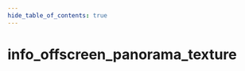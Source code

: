 ```yaml
---
hide_table_of_contents: true
---
```


<!---
!!!!!!
THIS PAGE IS AUTOGENERATED FROM GAME FGD DEFINITIONS!
DO NOT EDIT MANUALLY!
!!!!!!

In order to make edits, you can make an annotation file in /fgd_dump_overrides
-->


# info_offscreen_panorama_texture



<Tabs queryString="game">
    
<TabItem value="cs2" label="Counter-Strike 2">
    <CS2Page />
</TabItem>

<TabItem value="hla" label="Half-Life: Alyx">
    <HLAPage />
</TabItem>

</Tabs>
